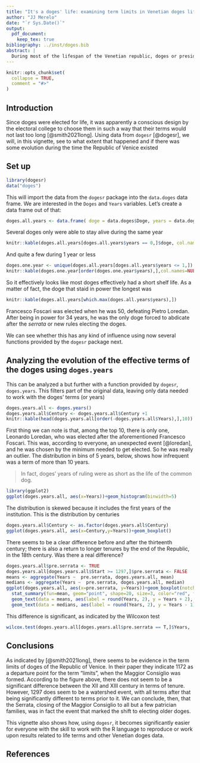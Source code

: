 ```yaml
---
title: "It's a doges' life: examining term limits in Venetian doges life tenure"
author: "JJ Merelo"
date: "`r Sys.Date()`"
output:
  pdf_document:
    keep_tex: true
bibliography: ../inst/doges.bib
abstract: |
  During most of the lifespan of the Venetian republic, doges or presidents were elected for life. However, a long tenure was a rare event, which effectively resulted in term limits, as found by [@smith2021long]. In this paper we examine these terms limits and its evolution during the existence of the Venetian republic.
---
```


```r
knitr::opts_chunk$set(
  collapse = TRUE,
  comment = "#>"
)
```

## Introduction

Since doges were elected for life, it was apparently a conscious design by the electoral college to choose them in such a way that their terms would not last too long [@smith2021long]. Using data from `dogesr` [@dogesr], we will, in this vignette, see to what extent that happened and if there was some evolution during the time the Republic of Venice existed

## Set up

```r
library(dogesr)
data("doges")
```

This will import the data from the `dogesr` package into the `data.doges` data frame. We are interested in the `Doges` and `Years` variables. Let's create a data frame out of that:

```r
doges.all.years <- data.frame( doge = data.doges$Doge, years = data.doges$Years)
```

Several doges only were able to stay alive during the same year

```r
knitr::kable(doges.all.years[doges.all.years$years == 0,]$doge, col.names=NULL)
```

And quite a few during 1 year or less

```r
doges.one.year <- unique(doges.all.years[doges.all.years$years <= 1,])
knitr::kable(doges.one.year[order(doges.one.year$years),],col.names=NULL)
```

So it effectively looks like most doges effectively had a short shelf life. As a matter of fact, the doge that staid in power the longest was

```r
knitr::kable(doges.all.years[which.max(doges.all.years$years),])
```

Francesco Foscari was elected when he was 50, defeating Pietro Loredan. After being in power for 34 years, he was the only doge forced to abdicate after the *serrata* or new rules electing the doges.

We can see whether this has any kind of influence using now several functions provided by the `dogesr` package next.

## Analyzing the evolution of the effective terms of the doges using `doges.years`

This can be analyzed a but further with a function provided by `dogesr`, `doges.years`. This filters part of the original data, leaving only data needed to work with the doges' terms (or years)

```r
doges.years.all <- doges.years()
doges.years.all$Century <- doges.years.all$Century +1 
knitr::kable(head(doges.years.all[order(-doges.years.all$Years),],10))
```

First thing we can note is that, among the top 10, there is only one, Leonardo Loredan, who was elected after the aforementioned Francesco Foscari. This was, according to everyone, an unexpected event [@loredan], and he was chosen by the minimum needed to get elected. So he was really an outlier. The distribution in bins of 5 years, below, shows how infrequent was a term of more than 10 years.

> In fact, doges' years of ruling were as short as the life of the common dog.

```r
library(ggplot2)
ggplot(doges.years.all, aes(x=Years))+geom_histogram(binwidth=5)
```

The distribution is skewed because it includes the first years of the institution. This is the distribution by centuries

```r
doges.years.all$Century <- as.factor(doges.years.all$Century)
ggplot(doges.years.all, aes(x=Century,y=Years))+geom_boxplot()
```

There seems to be a clear difference before and after the thirteenth century; there is also a return to longer tenures by the end of the Republic, in the 18th century. Was there a real difference?

```r
doges.years.all$pre.serrata <- TRUE
doges.years.all[doges.years.all$Start >= 1297,]$pre.serrata <- FALSE
means <- aggregate(Years ~  pre.serrata, doges.years.all, mean)
medians <- aggregate(Years ~  pre.serrata, doges.years.all, median)
ggplot(doges.years.all, aes(x=pre.serrata, y=Years))+geom_boxplot(notch=T)+
  stat_summary(fun=mean, geom="point", shape=20, size=3, color="red", fill="red") +
  geom_text(data = means, aes(label = round(Years, 2), y = Years + 2), size = 3) + 
  geom_text(data = medians, aes(label = round(Years, 2), y = Years - 1), size = 3)
```

This difference is significant, as indicated by the Wilcoxon test

```r
wilcox.test(doges.years.all[doges.years.all$pre.serrata == T,]$Years,   doges.years.all[doges.years.all$pre.serrata == F,]$Years )
```

## Conclusions

As indicated by [@smith2021long], there seems to be evidence in the term limits of doges of the Republic of Venice. In their paper they indicate 1172 as a departure point for the term "limits", when the Maggior Consiglio was formed. According to the figure above, there does not seem to be a significant difference between the XII and XIII century in terms of tenure. However, 1297 does seem to be a watershed event, with all terms after that being significantly different to terms prior to it. We can conclude, then, that the Serrata, closing of the Maggior Consiglio to all but a few patrician families, was in fact the event that marked the shift to electing older doges.

This vignette also shows how, using `dogesr`, it becomes significantly easier for everyone with the skill to work with the R language to reproduce or work upon results related to life terms and other Venetian doges data.

## References

